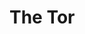 
# The Tor
<ProjectDetails
  floatRight
  region="Dorne"
  house="House Jordayne"
  type="Castle"
  status="Completed"
  warp="/warp thetor"
  projectLead="Margaery_Tyrell"
  dateStarted="2020-12-11T01:38:00.000Z"
  dateCompleted="2021-12-01T01:38:00.000Z"
/>
